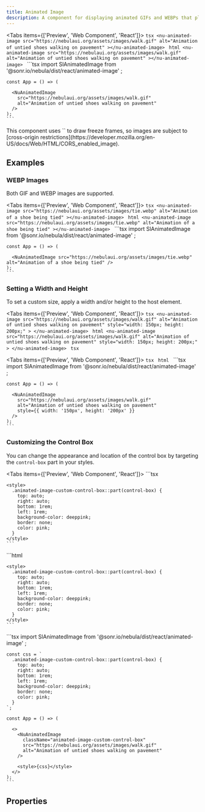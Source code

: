 ```yaml
---
title: Animated Image
description: A component for displaying animated GIFs and WEBPs that play and pause on interaction.
---
```



<Tabs items={['Preview', 'Web Component', 'React']}>
  <Tab value="Preview">
    ```tsx
    <nu-animated-image
      src="https://nebulaui.org/assets/images/walk.gif"
      alt="Animation of untied shoes walking on pavement"
    ></nu-animated-image>
    ```
  </Tab>
  <Tab value="Web Component">
    ```html
    <nu-animated-image
      src="https://nebulaui.org/assets/images/walk.gif"
      alt="Animation of untied shoes walking on pavement"
    ></nu-animated-image>
    ```
  </Tab>
  <Tab value="React">
    ```tsx
    import SlAnimatedImage from '@sonr.io/nebula/dist/react/animated-image'
    ;
    
    const App = () => (
      
      <NuAnimatedImage
        src="https://nebulaui.org/assets/images/walk.gif"
        alt="Animation of untied shoes walking on pavement"
      />
    );
    ```
  </Tab>
</Tabs>

<Callout type="info">
This component uses `<canvas>` to draw freeze frames, so images are subject to [cross-origin restrictions](https://developer.mozilla.org/en-US/docs/Web/HTML/CORS_enabled_image).
</Callout>

## Examples

### WEBP Images

Both GIF and WEBP images are supported.

<Tabs items={['Preview', 'Web Component', 'React']}>
  <Tab value="Preview">
    ```tsx
    <nu-animated-image
      src="https://nebulaui.org/assets/images/tie.webp"
      alt="Animation of a shoe being tied"
    ></nu-animated-image>
    ```
  </Tab>
  <Tab value="Web Component">
    ```html
    <nu-animated-image
      src="https://nebulaui.org/assets/images/tie.webp"
      alt="Animation of a shoe being tied"
    ></nu-animated-image>
    ```
  </Tab>
  <Tab value="React">
    ```tsx
    import SlAnimatedImage from '@sonr.io/nebula/dist/react/animated-image'
    ;
    
    const App = () => (
      
      <NuAnimatedImage src="https://nebulaui.org/assets/images/tie.webp" alt="Animation of a shoe being tied" />
    );
    ```
  </Tab>
</Tabs>

### Setting a Width and Height

To set a custom size, apply a width and/or height to the host element.

<Tabs items={['Preview', 'Web Component', 'React']}>
  <Tab value="Preview">
    ```tsx
    <nu-animated-image
      src="https://nebulaui.org/assets/images/walk.gif"
      alt="Animation of untied shoes walking on pavement"
      style="width: 150px; height: 200px;"
    >
    </nu-animated-image>
    ```
  </Tab>
  <Tab value="Web Component">
    ```html
    <nu-animated-image
      src="https://nebulaui.org/assets/images/walk.gif"
      alt="Animation of untied shoes walking on pavement"
      style="width: 150px; height: 200px;"
    >
    </nu-animated-image>
    ```
  </Tab>
  <Tab value="React">
    ```tsx
    ```
  </Tab>
</Tabs>

<Tabs items={['Preview', 'Web Component', 'React']}>
  <Tab value="Preview">
    ```tsx
    ```
  </Tab>
  <Tab value="Web Component">
    ```html
    ```
  </Tab>
  <Tab value="React">
    ```tsx
    import SlAnimatedImage from '@sonr.io/nebula/dist/react/animated-image'
    ;
    
    const App = () => (
      
      <NuAnimatedImage
        src="https://nebulaui.org/assets/images/walk.gif"
        alt="Animation of untied shoes walking on pavement"
        style={{ width: '150px', height: '200px' }}
      />
    );
    ```
  </Tab>
</Tabs>

### Customizing the Control Box

You can change the appearance and location of the control box by targeting the `control-box` part in your styles.

<Tabs items={['Preview', 'Web Component', 'React']}>
  <Tab value="Preview">
    ```tsx
    <nu-animated-image
      src="https://nebulaui.org/assets/images/walk.gif"
      alt="Animation of untied shoes walking on pavement"
      class="animated-image-custom-control-box"
    ></nu-animated-image>
    
    <style>
      .animated-image-custom-control-box::part(control-box) {
        top: auto;
        right: auto;
        bottom: 1rem;
        left: 1rem;
        background-color: deeppink;
        border: none;
        color: pink;
      }
    </style>
    ```
  </Tab>
  <Tab value="Web Component">
    ```html
    <nu-animated-image
      src="https://nebulaui.org/assets/images/walk.gif"
      alt="Animation of untied shoes walking on pavement"
      class="animated-image-custom-control-box"
    ></nu-animated-image>
    
    <style>
      .animated-image-custom-control-box::part(control-box) {
        top: auto;
        right: auto;
        bottom: 1rem;
        left: 1rem;
        background-color: deeppink;
        border: none;
        color: pink;
      }
    </style>
    ```
  </Tab>
  <Tab value="React">
    ```tsx
    import SlAnimatedImage from '@sonr.io/nebula/dist/react/animated-image'
    ;
    
    const css = `
      .animated-image-custom-control-box::part(control-box) {
        top: auto;
        right: auto;
        bottom: 1rem;
        left: 1rem;
        background-color: deeppink;
        border: none;
        color: pink;
      }
    `;
    
    const App = () => (
      
      <>
        <NuAnimatedImage
          className="animated-image-custom-control-box"
          src="https://nebulaui.org/assets/images/walk.gif"
          alt="Animation of untied shoes walking on pavement"
        />
    
        <style>{css}</style>
      </>
    );
    ```
  </Tab>
</Tabs>

## Properties

<AutoTypeTable path="./src/components/animated-image/animated-image.component.ts" name="NuAnimatedImage" />


